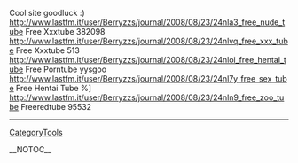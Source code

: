 Cool site goodluck :) http://www.lastfm.it/user/Berryzzs/journal/2008/08/23/24nla3_free_nude_tube Free Xxxtube  382098 http://www.lastfm.it/user/Berryzzs/journal/2008/08/23/24nlvq_free_xxx_tube Free Xxxtube  513 http://www.lastfm.it/user/Berryzzs/journal/2008/08/23/24nloi_free_hentai_tube Free Porntube  yysgoo http://www.lastfm.it/user/Berryzzs/journal/2008/08/23/24nl7y_free_sex_tube Free Hentai Tube  %] http://www.lastfm.it/user/Berryzzs/journal/2008/08/23/24nln9_free_zoo_tube Freeredtube  95532
----
[[CategoryTools]]

__NOTOC__